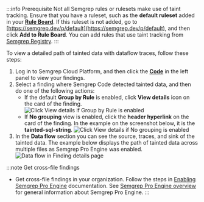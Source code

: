 :::info Prerequisite
Not all Semgrep rules or rulesets make use of taint tracking. Ensure that you have a ruleset, such as the **default ruleset** added in your **[Rule Board](https://semgrep.dev/orgs/-/board)**. If this ruleset is not added, go to [https://semgrep.dev/p/default](https://semgrep.dev/p/default), and then click **Add to Rule Board**. You can add rules that use taint tracking from [Semgrep Registry](https://semgrep.dev/explore).
:::

To view a detailed path of tainted data with dataflow traces, follow these steps:

1. Log in to Semgrep Cloud Platform, and then click the **[Code](https://semgrep.dev/orgs/-/findings)** in the left panel to view your findings.
1. Select a finding where Semgrep Code detected tainted data, and then do one of the following actions:
    - If the default **Group by Rule** is enabled, click <i class="fa-regular fa-window-restore"></i> **View details** icon on the card of the finding.
        ![Click View details if Group by Rule is enabled](/img/cloud-platform-findings-group-by-rule-view-details.png)<br />
    - If **No grouping** view is enabled, click the **header hyperlink** on the card of the finding. In the example on the screenshot below, it is the **tainted-sql-string**.
        ![Click View details if No grouping is enabled](/img/cloud-platform-findings-no-grouping-view-details.png)<br />
1. In the <i class="fa-solid fa-droplet"></i> **Data flow** <i class="fa-regular fa-circle-info"></i> section you can see the source, traces, and sink of the tainted data. The example below displays the path of tainted data across multiple files as Semgrep Pro Engine was enabled.
    ![Data flow in Finding details page](/img/cloud-platform-findings-details-data-flow.png)<br />

:::note Get cross-file findings
- Get cross-file findings in your organization. Follow the steps in [Enabling Semgrep Pro Engine](/semgrep-code/semgrep-pro-engine-intro/#enabling-semgrep-pro-engine-in-semgrep-cloud-platform) documentation. See [Semgrep Pro Engine overview](/semgrep-code/semgrep-pro-engine-intro/) for general information about Semgrep Pro Engine.
:::
